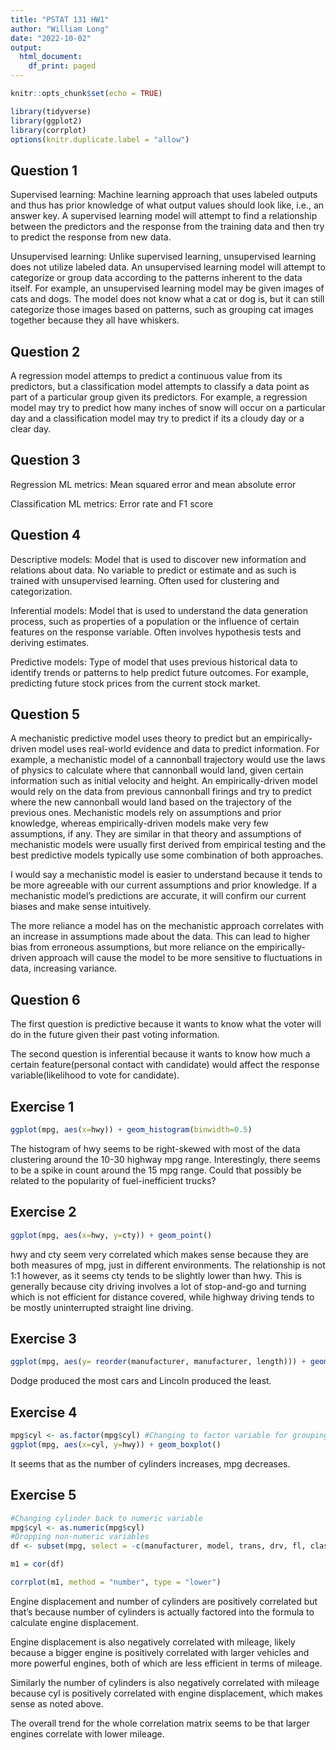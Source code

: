 ```yaml
---
title: "PSTAT 131 HW1"
author: "William Long"
date: "2022-10-02"
output:
  html_document:
    df_print: paged
---
```


```r
knitr::opts_chunk$set(echo = TRUE)

library(tidyverse)
library(ggplot2)
library(corrplot)
options(knitr.duplicate.label = "allow")
```

## Question 1

Supervised learning: Machine learning approach that uses labeled outputs and thus has prior knowledge of what output values should look like, i.e., an answer key. A supervised learning model will attempt to find a relationship between the predictors and the response from the training data and then try to predict the response from new data. 

Unsupervised learning: Unlike supervised learning, unsupervised learning does not utilize labeled data. An unsupervised learning model will attempt to categorize or group data according to the patterns inherent to the data itself. For example, an unsupervised learning model may be given images of cats and dogs. The model does not know what a cat or dog is, but it can still categorize those images based on patterns, such as grouping cat images together because they all have whiskers.


## Question 2
A regression model attemps to predict a continuous value from its predictors, but a classification model attempts to classify a data point as part of a particular group given its predictors. For example, a regression model may try to predict how many inches of snow will occur on a particular day and a classification model may try to predict if its a cloudy day or a clear day.

## Question 3
Regression ML metrics: Mean squared error and mean absolute error

Classification ML metrics: Error rate and F1 score


## Question 4
Descriptive models: Model that is used to discover new information and relations about data. No variable to predict or estimate and as such is trained with unsupervised learning. Often used for clustering and categorization. 

Inferential models: Model that is used to understand the data generation process, such as properties of a population or the influence of certain features on the response variable. Often involves hypothesis tests and deriving estimates.

Predictive models: Type of model that uses previous historical data to identify trends or patterns to help predict future outcomes. For example, predicting future stock prices from the current stock market. 



## Question 5
A mechanistic predictive model uses theory to predict but an empirically-driven model uses real-world evidence and data to predict information. For example, a mechanistic model of a cannonball trajectory would use the laws of physics to calculate where that cannonball would land, given certain information such as initial velocity and height. An empirically-driven model would rely on the data from previous cannonball firings and try to predict where the new cannonball would land based on the trajectory of the previous ones. Mechanistic models rely on assumptions and prior knowledge, whereas empirically-driven models make very few assumptions, if any. They are similar in that theory and assumptions of mechanistic models were usually first derived from empirical testing and the best predictive models typically use some combination of both approaches.

I would say a mechanistic model is easier to understand because it tends to be more agreeable with our current assumptions and prior knowledge. If a mechanistic model's predictions are accurate, it will confirm our current biases and make sense intuitively.

The more reliance a model has on the mechanistic approach correlates with an increase in assumptions made about the data. This can lead to higher bias from erroneous assumptions, but more reliance on the empirically-driven approach will cause the model to be more sensitive to fluctuations in data, increasing variance. 





## Question 6
The first question is predictive because it wants to know what the voter will do in the future given their past voting information.

The second question is inferential because it wants to know how much a certain feature(personal contact with candidate) would affect the response variable(likelihood to vote for candidate).


## Exercise 1
```r
ggplot(mpg, aes(x=hwy)) + geom_histogram(binwidth=0.5)  
```

The histogram of hwy seems to be right-skewed with most of the data clustering around the 10-30 highway mpg range. Interestingly, there seems to be a spike in count around the 15 mpg range. Could that possibly be related to the popularity of fuel-inefficient trucks?

## Exercise 2
```r
ggplot(mpg, aes(x=hwy, y=cty)) + geom_point()
```

hwy and cty seem very correlated which makes sense because they are both measures of mpg, just in different environments. The relationship is not 1:1 however, as it seems cty tends to be slightly lower than hwy. This is generally because city driving involves a lot of stop-and-go and turning which is not efficient for distance covered, while highway driving tends to be mostly uninterrupted straight line driving. 

## Exercise 3
```r

ggplot(mpg, aes(y= reorder(manufacturer, manufacturer, length))) + geom_bar()
```

Dodge produced the most cars and Lincoln produced the least.

## Exercise 4
```r
mpg$cyl <- as.factor(mpg$cyl) #Changing to factor variable for grouping
ggplot(mpg, aes(x=cyl, y=hwy)) + geom_boxplot()
```

It seems that as the number of cylinders increases, mpg decreases.

## Exercise 5
```r
#Changing cylinder back to numeric variable
mpg$cyl <- as.numeric(mpg$cyl)
#Dropping non-numeric variables
df <- subset(mpg, select = -c(manufacturer, model, trans, drv, fl, class))

m1 = cor(df)

corrplot(m1, method = "number", type = "lower")
```

Engine displacement and number of cylinders are positively correlated but that's because number of cylinders is actually factored into the formula to calculate engine displacement. 

Engine displacement is also negatively correlated with mileage, likely because a bigger engine is positively correlated with larger vehicles and more powerful engines, both of which are less efficient in terms of mileage.

Similarly the number of cylinders is also negatively correlated with mileage because cyl is positively correlated with engine displacement, which makes sense as noted above.

The overall trend for the whole correlation matrix seems to be that larger engines correlate with lower mileage.
